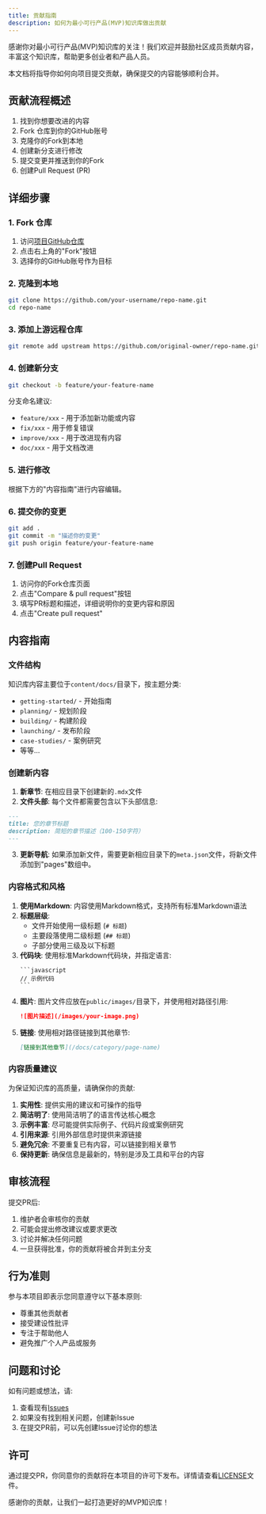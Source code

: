 ```yaml
---
title: 贡献指南
description: 如何为最小可行产品(MVP)知识库做出贡献
---
```


感谢你对最小可行产品(MVP)知识库的关注！我们欢迎并鼓励社区成员贡献内容，丰富这个知识库，帮助更多创业者和产品人员。

本文档将指导你如何向项目提交贡献，确保提交的内容能够顺利合并。

## 贡献流程概述

1. 找到你想要改进的内容
2. Fork 仓库到你的GitHub账号
3. 克隆你的Fork到本地
4. 创建新分支进行修改
5. 提交变更并推送到你的Fork
6. 创建Pull Request (PR)

## 详细步骤

### 1. Fork 仓库

1. 访问[项目GitHub仓库](https://github.com/hackathonweekly/01MVP)
2. 点击右上角的"Fork"按钮
3. 选择你的GitHub账号作为目标

### 2. 克隆到本地

```bash
git clone https://github.com/your-username/repo-name.git
cd repo-name
```

### 3. 添加上游远程仓库

```bash
git remote add upstream https://github.com/original-owner/repo-name.git
```

### 4. 创建新分支

```bash
git checkout -b feature/your-feature-name
```

分支命名建议:
- `feature/xxx` - 用于添加新功能或内容
- `fix/xxx` - 用于修复错误
- `improve/xxx` - 用于改进现有内容
- `doc/xxx` - 用于文档改进

### 5. 进行修改

根据下方的"内容指南"进行内容编辑。

### 6. 提交你的变更

```bash
git add .
git commit -m "描述你的变更"
git push origin feature/your-feature-name
```

### 7. 创建Pull Request

1. 访问你的Fork仓库页面
2. 点击"Compare & pull request"按钮
3. 填写PR标题和描述，详细说明你的变更内容和原因
4. 点击"Create pull request"

## 内容指南

### 文件结构

知识库内容主要位于`content/docs/`目录下，按主题分类:

- `getting-started/` - 开始指南
- `planning/` - 规划阶段
- `building/` - 构建阶段
- `launching/` - 发布阶段
- `case-studies/` - 案例研究
- 等等...

### 创建新内容

1. **新章节**: 在相应目录下创建新的`.mdx`文件
2. **文件头部**: 每个文件都需要包含以下头部信息:

```md
---
title: 您的章节标题
description: 简短的章节描述（100-150字符）
---
```

3. **更新导航**: 如果添加新文件，需要更新相应目录下的`meta.json`文件，将新文件添加到"pages"数组中。

### 内容格式和风格

1. **使用Markdown**: 内容使用Markdown格式，支持所有标准Markdown语法
2. **标题层级**: 
   - 文件开始使用一级标题 (`# 标题`)
   - 主要段落使用二级标题 (`## 标题`)
   - 子部分使用三级及以下标题
3. **代码块**: 使用标准Markdown代码块，并指定语言:
   ````
   ```javascript
   // 示例代码
   ```
   ````
4. **图片**: 图片文件应放在`public/images/`目录下，并使用相对路径引用:
   ```md
   ![图片描述](/images/your-image.png)
   ```
5. **链接**: 使用相对路径链接到其他章节:
   ```md
   [链接到其他章节](/docs/category/page-name)
   ```

### 内容质量建议

为保证知识库的高质量，请确保你的贡献:

1. **实用性**: 提供实用的建议和可操作的指导
2. **简洁明了**: 使用简洁明了的语言传达核心概念
3. **示例丰富**: 尽可能提供实际例子、代码片段或案例研究
4. **引用来源**: 引用外部信息时提供来源链接
5. **避免冗余**: 不要重复已有内容，可以链接到相关章节
6. **保持更新**: 确保信息是最新的，特别是涉及工具和平台的内容

## 审核流程

提交PR后:

1. 维护者会审核你的贡献
2. 可能会提出修改建议或要求更改
3. 讨论并解决任何问题
4. 一旦获得批准，你的贡献将被合并到主分支

## 行为准则

参与本项目即表示您同意遵守以下基本原则:

- 尊重其他贡献者
- 接受建设性批评
- 专注于帮助他人
- 避免推广个人产品或服务

## 问题和讨论

如有问题或想法，请:

1. 查看现有[Issues](https://github.com/hackathonweekly/01MVP/issues)
2. 如果没有找到相关问题，创建新Issue
3. 在提交PR前，可以先创建Issue讨论你的想法

## 许可

通过提交PR，你同意你的贡献将在本项目的许可下发布。详情请查看[LICENSE](LICENSE)文件。

感谢你的贡献，让我们一起打造更好的MVP知识库！ 